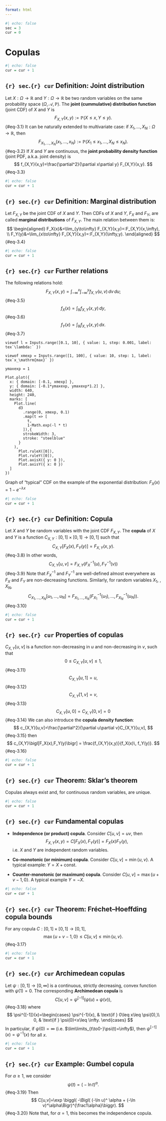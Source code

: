 ```yaml
---
format: html
---
```


```r
#| echo: false
sec = 3
cur = 0
```

# Copulas

```r
#| echo: false
cur = cur + 1
```

::: {.callout-caution icon=false}

## `{r} sec`.`{r} cur` Definition: Joint distribution

Let $X:\Omega\to\mathbb{R}$ and $Y:\Omega\to\mathbb{R}$ be two random variables on the same probability space $(\Omega,\mathcal{A},\mathbb{P})$. The **joint (cummulative) distribution function** (joint CDF) of $X$ and $Y$ is
$$
F_{X,Y}(x,y):=\mathbb{P}(X\leq x, Y\leq y).
$$ {#eq-3.1}
It can be naturally extended to multivariate case: if $X_1,\ldots,X_N:\Omega\to\mathbb{R}$, then
$$
F_{X_1,\ldots,X_N}(x_1,\ldots,x_N):= \mathbb{P}(X_1\leq x_1,\ldots,X_N\leq x_N).
$$ {#eq-3.2}
If $X$ and $Y$ are continuous, the **joint probability density function** (joint PDF, a.k.a. joint density) is
$$
f_{X,Y}(x,y)=\frac{\partial^2}{\partial x\partial y} F_{X,Y}(x,y).
$$ {#eq-3.3}
:::

```r
#| echo: false
cur = cur + 1
```

::: {.callout-caution icon=false}

## `{r} sec`.`{r} cur` Definition: Marginal distribution

Let $F_{X,Y}$ be the joint CDF of $X$ and $Y$. Then CDFs of $X$ and $Y$, $F_X$ and $F_Y$, are called **marginal distributions** of $F_{X,Y}$. The main relation between them is:
$$
\begin{aligned}
F_X(x)&=\lim_{y\to\infty} F_{X,Y}(x,y)=:F_{X,Y}(x,\infty), \\
F_Y(y)&=\lim_{x\to\infty} F_{X,Y}(x,y)=:F_{X,Y}(\infty,y).
\end{aligned}
$$ {#eq-3.4}
:::

```r
#| echo: false
cur = cur + 1
```

::: {.callout-note icon=false}

## `{r} sec`.`{r} cur` Further relations

The following relations hold:
$$
F_{X,Y}(x,y) = \int_{-\infty}^x \int_{-\infty}^y f_{X,Y}(u,v)\,dv\,du;
$$ {#eq-3.5}
$$
f_X(x)  = \int_\mathbb{R} f_{X,Y}(x,y)\,dy,
$$ {#eq-3.6}
$$
f_Y(x)  = \int_\mathbb{R} f_{X,Y}(x,y)\,dx.
$$ {#eq-3.7}
:::

::: {#fig-Exp-CDF}

```ojs

viewof l = Inputs.range([0.1, 10], { value: 1, step: 0.001, label: tex`\lambda:` })

viewof xmexp = Inputs.range([1, 100], { value: 10, step: 1, label: tex`x_\mathrm{max}` })

ymaxexp = 1

Plot.plot({
  x: { domain: [-0.1, xmexp] },
  y: { domain: [-0.1*ymaxexp, ymaxexp*1.2] },
  width: 640,
  height: 240,
  marks: [
    Plot.line(
      d3
        .range(0, xmexp, 0.1)
        .map(t => [
          t,
          1-Math.exp(-l * t)
        ]),{
        strokeWidth: 3,
        stroke: "steelblue"
      }
    ),
      Plot.ruleX([0]),
      Plot.ruleY([0]),
      Plot.axisX({ y: 0 }),
      Plot.axisY({ x: 0 })
  ]
})
```

Graph of "typical" CDF on the example of the exponential distribution: $F_X(x)=1-e^{-\lambda x}$
:::




```r
#| echo: false
cur = cur + 1
```

::: {.callout-caution icon=false}

## `{r} sec`.`{r} cur` Definition: Copula

Let $X$ and $Y$ be random variables with the joint CDF $F_{X,Y}$. The **copula** of $X$ and $Y$ is a function $C_{X,Y}:[0,1]\times[0,1]\to[0,1]$ such that
$$
C_{X,Y}\bigl[ F_X(x),F_Y(y) \bigr] = F_{X,Y}(x,y).
$$ {#eq-3.8}
In other words,
$$
C_{X,Y}[u,v] = F_{X,Y}\bigl( F_X^{-1}(u), F_Y^{-1}(v) \bigr)
$$  {#eq-3.9}
Note that $F_X^{-1}$ and $F_Y^{-1}$ are well-defined almost everywhere as $F_X$ and $F_Y$ are non-decreasing functions.
Similarly, for random variables $X_1$, \ldots, $X_N$,
$$
C_{X_1,\ldots,X_N}[u_1,\ldots,u_N] = F_{X_1,\ldots,X_N}\bigl( F_{X_1}^{-1}(u_1), \ldots, F_{X_N}^{-1}(u_N) \bigr).
$$ {#eq-3.10}

:::

```r
#| echo: false
cur = cur + 1
```

::: {.callout-note icon=false}

## `{r} sec`.`{r} cur` Properties of copulas

$C_{X,Y}[u,v]$ is a function non-decreasing in $u$ and non-decreasing in $v$, such that
$$
0\leq C_{X,Y}[u,v]\leq 1,
$$ {#eq-3.11}
$$
C_{X,Y}[u,1]=u,
$$ {#eq-3.12}
$$
C_{X,Y}[1,v]=v,
$$ {#eq-3.13}
$$
C_{X,Y}[u,0]=C_{X,Y}[0,v]=0
$$ {#eq-3.14}
We can also introduce the **copula density function**:
$$
c_{X,Y}[u,v]=\frac{\partial^2}{\partial u\partial v}C_{X,Y}[u,v],
$$ {#eq-3.15}
then
$$
c_{X,Y}\bigl[F_X(x),F_Y(y)\bigr] = \frac{f_{X,Y}(x,y)}{f_X(x)\, f_Y(y)}.
$$ {#eq-3.16}
:::

```r
#| echo: false
cur = cur + 1
```

::: {.callout-important icon=false}

## `{r} sec`.`{r} cur` Theorem: Sklar's theorem

Copulas always exist and, for continuous random variables, are unique.
:::

```r
#| echo: false
cur = cur + 1
```

::: {.callout-note icon=false}

## `{r} sec`.`{r} cur` Fundamental copulas

- **Independence (or product) copula**.
Consider $C[u,v]=uv$, then
$$
F_{X,Y}(x,y)=C[F_X(x),F_Y(y)]=F_X(x)F_Y(y),
$$
i.e. $X$ and $Y$ are independent random variables.

- **Co-monotonic (or minimum) copula**.
Consider $C[u,v]=\min\{u,v\}$.
A typical example: $Y=X+\mathrm{const}$.

- **Counter-monotonic (or maximum) copula**.
Consider $C[u,v]=\max\{u+v-1,0\}$. A typical example $Y=-X$.

:::

```r
#| echo: false
cur = cur + 1
```

::: {.callout-important icon=false}

## `{r} sec`.`{r} cur` Theorem: Fréchet--Hoeffding copula bounds

For any copula $C:[0,1]\times[0,1]\to[0,1]$,
$$
\max\{u+v-1,0\} \leq C[u,v]\leq \min\{u,v\}.
$$ {#eq-3.17}
:::

```r
#| echo: false
cur = cur + 1
```

::: {.callout-note icon=false}

## `{r} sec`.`{r} cur` Archimedean copulas

Let $\psi:[0,1]\to[0,\infty]$ is a continuous, strictly decreasing, convex function with $\psi(1)=0$. The corresponding **Archimedean copula** is
$$
C[u,v]=\psi^{[-1]}\bigl( \psi(u)+\psi(v)\bigr),
$$ {#eq-3.18}
where
$$
\psi^{[-1]}(x)=\begin{cases}
\psi^{-1}(x), & \text{if } 0\leq x\leq \psi(0),\\
0, & \text{if } \psi(0)<x\leq \infty.
\end{cases}
$$
In particular, if $\psi(0)=\infty$ (i.e. $\lim\limits_{t\to0-}\psi(t)=\infty$), then $\psi^{[-1]}(x)=\psi^{-1}(x)$ for all $x$.
:::

```r
#| echo: false
cur = cur + 1
```

::: {.callout-warning icon=false}

## `{r} sec`.`{r} cur` Example: Gumbel copula

For $\alpha\geq1$, we consider
$$
\psi(t)=\bigl( - \ln t \bigr)^\alpha.
$$ {#eq-3.19}
Then
$$
C[u,v]=\exp \biggl( -\Bigl( (-\ln u)^ \alpha + (-\ln v)^\alpha\Bigr)^{\frac1\alpha}\biggr).
$$ {#eq-3.20}
Note that, for $\alpha=1$, this becomes the independence copula.
:::

